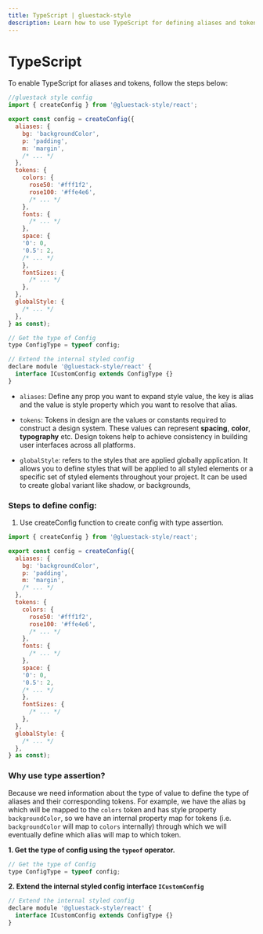 ```yaml
---
title: TypeScript | gluestack-style
description: Learn how to use TypeScript for defining aliases and tokens in design systems. Achieve consistency in UI building using design tokens.
---
```



<Meta title="Getting Started/TypeScript" />

# TypeScript

To enable TypeScript for aliases and tokens, follow the steps below:

```jsx
//gluestack style config
import { createConfig } from '@gluestack-style/react';

export const config = createConfig({
  aliases: {
    bg: 'backgroundColor',
    p: 'padding',
    m: 'margin',
    /* ... */
  },
  tokens: {
    colors: {
      rose50: '#fff1f2',
      rose100: '#ffe4e6',
      /* ... */
    },
    fonts: {
      /* ... */
    },
    space: {
    '0': 0,
    '0.5': 2,
    /* ... */
    },
    fontSizes: {
      /* ... */
    },
  },
  globalStyle: {
    /* ... */
  },
} as const);

// Get the type of Config
type ConfigType = typeof config;

// Extend the internal styled config
declare module '@gluestack-style/react' {
  interface ICustomConfig extends ConfigType {}
}
```

- `aliases`: Define any prop you want to expand style value, the key is alias and the value is style property which you want to resolve that alias.

- `tokens`: Tokens in design are the values or constants required to construct a design system. These values can represent **spacing**, **color**, **typography** etc. Design tokens help to achieve consistency in building user interfaces across all platforms.

- `globalStyle`: refers to the styles that are applied globally application. It allows you to define styles that will be applied to all styled elements or a specific set of styled elements throughout your project. It can be used to create global variant like shadow, or backgrounds,

### Steps to define config:

1. Use createConfig function to create config with type assertion.

```jsx
import { createConfig } from '@gluestack-style/react';

export const config = createConfig({
  aliases: {
    bg: 'backgroundColor',
    p: 'padding',
    m: 'margin',
    /* ... */
  },
  tokens: {
    colors: {
      rose50: '#fff1f2',
      rose100: '#ffe4e6',
      /* ... */
    },
    fonts: {
      /* ... */
    },
    space: {
    '0': 0,
    '0.5': 2,
    /* ... */
    },
    fontSizes: {
      /* ... */
    },
  },
  globalStyle: {
    /* ... */
  },
} as const);
```

### Why use type assertion?

Because we need information about the type of value to define the type of aliases and their corresponding tokens.
For example, we have the alias `bg` which will be mapped to the `colors` token and has style property `backgroundColor`, so we have an internal property map for tokens (i.e. `backgroundColor` will map to `colors` internally) through which we will eventually define which alias will map to which token.

**1. Get the type of config using the `typeof` operator.**

```jsx
// Get the type of Config
type ConfigType = typeof config;
```

**2. Extend the internal styled config interface `ICustomConfig`**

```jsx
// Extend the internal styled config
declare module '@gluestack-style/react' {
  interface ICustomConfig extends ConfigType {}
}
```
